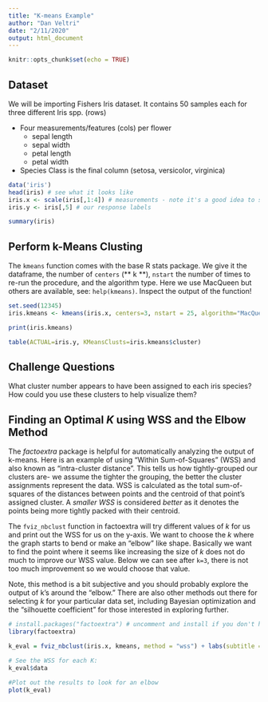 ```yaml
---
title: "K-means Example"
author: "Dan Veltri"
date: "2/11/2020"
output: html_document
---
```


```r
knitr::opts_chunk$set(echo = TRUE)
```

## Dataset

We will be importing Fishers Iris dataset. It contains 50 samples each for three different Iris spp. (rows)

* Four measurements/features (cols) per flower
  + sepal length
  + sepal width
  + petal length
  + petal width
* Species Class is the final column (setosa, versicolor, virginica)


```r
data('iris')
head(iris) # see what it looks like
iris.x <- scale(iris[,1:4]) # measurements - note it's a good idea to scale our data here so that the numbers are on the same scale!
iris.y <- iris[,5] # our response labels

summary(iris)
```


## Perform k-Means Clusting

The `kmeans` function comes with the base R stats package. We give it the dataframe, the number of `centers` (** k **), `nstart` the number of times to re-run the procedure, and the algorithm type. Here we use MacQueen but others are available, see: `help(kmeans)`. Inspect the output of the function!

```r

set.seed(12345)
iris.kmeans <- kmeans(iris.x, centers=3, nstart = 25, algorithm="MacQueen")

print(iris.kmeans)

table(ACTUAL=iris.y, KMeansClusts=iris.kmeans$cluster)

```


## Challenge Questions
What cluster number appears to have been assigned to each iris species? How could you use these clusters to help visualize them? 


## Finding an Optimal *K* using WSS and the Elbow Method

The *factoextra* package is helpful for automatically analyzing the output of k-means. Here is an example of using “Within Sum-of-Squares” (WSS) and also known as “intra-cluster distance”. This tells us how tightly-grouped our clusters are- we assume the tighter the grouping, the better the cluster assignments represent the data. WSS is calculated as the total sum-of-squares of the distances between points and the centroid of that point’s assigned cluster. A *smaller WSS* is considered *better* as it denotes the points being more tightly packed with their centroid.

The `fviz_nbclust` function in factoextra will try different values of *k* for us and print out the WSS for us on the y-axis. We want to choose the *k* where the graph starts to bend or make an “elbow” like shape. Basically we want to find the point where it seems like increasing the size of *k* does not do much to improve our WSS value. Below we can see after `k=3`, there is not too much improvement so we would choose that value.

Note, this method is a bit subjective and you should probably explore the output of k's around the "elbow." There are also other methods out there for selecting *k* for your particular data set, including Bayesian optimization and the "silhouette coefficient" for those interested in exploring further.

```r
# install.packages("factoextra") # uncomment and install if you don't have this package
library(factoextra)

k_eval = fviz_nbclust(iris.x, kmeans, method = "wss") + labs(subtitle = "WSS method")

# See the WSS for each K:
k_eval$data

#Plot out the results to look for an elbow
plot(k_eval)
```

